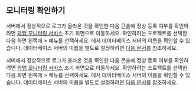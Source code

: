 ## 모니터링 확인하기

<Xclude product="oracle-dma">

서버에서 정상적으로 로그가 올라온 것을 확인한 다음 콘솔에 정상 등록 여부를 확인하려면 [와탭 모니터링 서비스](https://service.whatap.io) 초기 화면으로 이동하세요. 확인하려는 프로젝트를 선택한 다음 화면 왼쪽에 <Cmdname sid="side_management" className="uitext" /> &gt; <Cmdname sid="side_dbAgents" className="uitext" /> 메뉴를 선택하세요. <Cmdname sid="side_dbAgents" className="uitext" />에서 데이터베이스 서버의 이름을 확인할 수 있습니다. 데이터베이스 서버의 이름을 별도로 설정하려면 [다음 문서](agent-dbx-settings#naming)를 참조하세요.

</Xclude>

<InDoc product="oracle-dma">

서버에서 정상적으로 로그가 올라온 것을 확인한 다음 콘솔에 정상 등록 여부를 확인하려면 [와탭 모니터링 서비스](https://service.whatap.io) 초기 화면으로 이동하세요. 확인하려는 프로젝트를 선택한 다음 화면 왼쪽에 <Cmdname sid="side_management" className="uitext" /> &gt; <Cmdname sid="side_dbAgents" className="uitext" /> 메뉴를 선택하세요. <Cmdname sid="side_dbAgents" className="uitext" />에서 데이터베이스 서버의 이름을 확인할 수 있습니다. 데이터베이스 서버의 이름을 별도로 설정하려면 [다음 문서](agent-settings#naming)를 참조하세요.

</InDoc>

<ImgLang img='db-check-monitoring-agent-lists.png' desc='' />